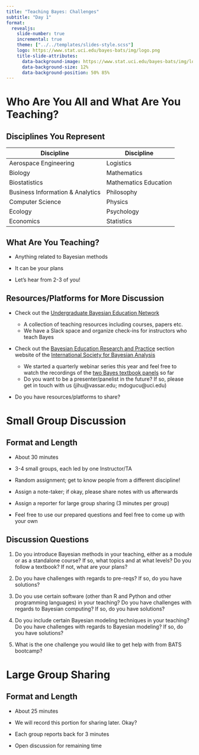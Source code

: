 ```yaml
---
title: "Teaching Bayes: Challenges"
subtitle: "Day 1"
format: 
  revealjs:
    slide-number: true
    incremental: true
    theme: ["../../templates/slides-style.scss"]
    logo: https://www.stat.uci.edu/bayes-bats/img/logo.png
    title-slide-attributes: 
      data-background-image: https://www.stat.uci.edu/bayes-bats/img/logo.png
      data-background-size: 12%
      data-background-position: 50% 85%
---
```


# Who Are You All and What Are You Teaching?


## Disciplines You Represent

| Discipline | Discipline |
|------|------|
| Aerospace Engineering    |  Logistics   |
| Biology    | Mathematics   |
| Biostatistics   | Mathematics Education   |
| Business Information \& Analytics | Philosophy |
| Computer Science | Physics |
| Ecology  | Psychology |
| Economics | Statistics  |


## What Are You Teaching?

- Anything related to Bayesian methods

- It can be your plans

- Let's hear from 2-3 of you!

## Resources/Platforms for More Discussion

- Check out the [Undergraduate Bayesian Education Network](https://undergrad-bayes.netlify.app/)

    - A collection of teaching resources including courses, papers etc.
    - We have a Slack space and organize check-ins for instructors who teach Bayes

- Check out the [Bayesian Education Research and Practice](https://berap-isba.github.io/) section website of the [International Society for Bayesian Analysis](https://bayesian.org/)
    
    - We started a quarterly webinar series this year and feel free to watch the recordings of the [two Bayes textbook panels](https://berap-isba.github.io/events.html) so far
    - Do you want to be a presenter/panelist in the future? If so, please get in touch with us (jihu@vassar.edu; mdogucu@uci.edu)

- Do you have resources/platforms to share?

# Small Group Discussion

## Format and Length

- About 30 minutes

- 3-4 small groups, each led by one Instructor/TA

- Random assignment; get to know people from a different discipline!

- Assign a note-taker; if okay, please share notes with us afterwards

- Assign a reporter for large group sharing (3 minutes per group)

- Feel free to use our prepared questions and feel free to come up with your own


## Discussion Questions

1. Do you introduce Bayesian methods in your teaching, either as a module or as a standalone course? If so, what topics and at what levels? Do you follow a textbook? If not, what are your plans?

2. Do you have challenges with regards to pre-reqs? If so, do you have solutions?

3. Do you use certain software (other than R and Python and other programming languages) in your teaching? Do you have challenges with regards to Bayesian computing? If so, do you have solutions?

4. Do you include certain Bayesian modeling techniques in your teaching? Do you have challenges with regards to Bayesian modeling? If so, do you have solutions?

5. What is the one challenge you would like to get help with from BATS bootcamp?

# Large Group Sharing

## Format and Length

- About 25 minutes

- We will record this portion for sharing later. Okay?

- Each group reports back for 3 minutes

- Open discussion for remaining time

